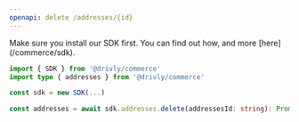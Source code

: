 ```yaml
---
openapi: delete /addresses/{id}
---
```


<Accordion title="Usage with the Drivly SDK" icon="code-simple">
  <Note>
    <span class="font-medium">Make sure you install our SDK first. You can find out how, and more [here](/commerce/sdk).</span>
  </Note>

```typescript
import { SDK } from '@drivly/commerce'
import type { addresses } from '@drivly/commerce'

const sdk = new SDK(...)

const addresses = await sdk.addresses.delete(addressesId: string): Promise<void>
```

</Accordion>
